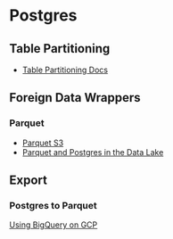 # Postgres



## Table Partitioning

- [Table Partitioning Docs](https://www.postgresql.org/docs/current/ddl-partitioning.html)



## Foreign Data Wrappers

### Parquet

- [Parquet S3](https://github.com/pgspider/parquet_s3_fdw)
- [Parquet and Postgres in the Data Lake](https://www.crunchydata.com/blog/parquet-and-postgres-in-the-data-lake)



## Export

### Postgres to Parquet

[Using BigQuery on GCP](https://stackoverflow.com/questions/66469369/export-gcp-cloud-sql-postgresql-to-gcs-in-parquet-format)